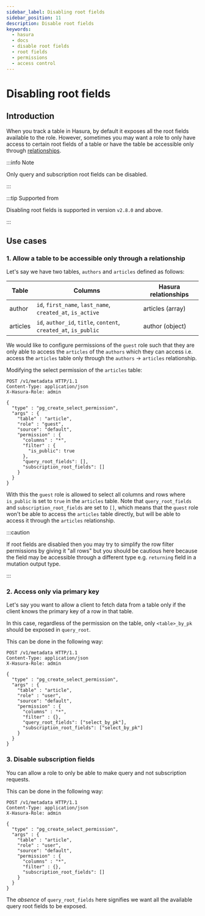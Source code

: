 ```yaml
---
sidebar_label: Disabling root fields
sidebar_position: 11
description: Disable root fields
keywords:
  - hasura
  - docs
  - disable root fields
  - root fields
  - permissions
  - access control
---
```



# Disabling root fields

## Introduction

When you track a table in Hasura, by default it exposes all the root fields available to the role. However,
sometimes you may want a role to only have access to certain root fields of a table or have the table be accessible
only through [relationships](/graphql/core/databases/postgres/schema/table-relationships/index.mdx).

:::info Note

Only query and subscription root fields can be disabled.

:::

:::tip Supported from

Disabling root fields is supported in version `v2.8.0` and above.

:::

## Use cases

### 1. Allow a table to be accessible only through a relationship

Let's say we have two tables, `authors` and `articles` defined as follows:

| Table    | Columns                                                                       | Hasura relationships |
|----------|-------------------------------------------------------------------------------|----------------------|
| author   | `id`, `first_name`, `last_name`, `created_at`, `is_active`                    | articles (array)     |
| articles | `id`, `author_id`, `title`, `content`, `created_at`, `is_public`              | author (object)      |

We would like to configure permissions of the `guest` role such that they are only able to access the `articles` of the
`authors` which they can access i.e. access the `articles` table only through the `authors` -> `articles` relationship.

Modifying the select permission of the `articles` table:

```http
POST /v1/metadata HTTP/1.1
Content-Type: application/json
X-Hasura-Role: admin

{
  "type" : "pg_create_select_permission",
  "args" : {
    "table" : "article",
    "role" : "guest",
    "source": "default",
    "permission" : {
      "columns" : "*",
      "filter" : {
        "is_public": true
      },
      "query_root_fields": [],
      "subscription_root_fields": []
    }
  }
}
```

With this the `guest` role is allowed to select all columns and rows
where `is_public` is set to `true` in the `articles` table. Note that
`query_root_fields` and `subscription_root_fields` are set to `[]`,
which means that the `guest` role won't be able to access the `articles`
table directly, but will be able to access it through the `articles` relationship.

:::caution

If root fields are disabled then you may try to simplify the row filter permissions
by giving it "all rows" but you should be cautious here because the field may be
accessible through a different type e.g. `returning` field in a mutation output type.

:::



### 2. Access only via primary key

Let's say you want to allow a client to fetch data from a table only if the client knows the primary key of a row in
that table.

In this case, regardless of the permission on the table, only `<table>_by_pk` should be exposed in `query_root`.

This can be done in the following way:

```http
POST /v1/metadata HTTP/1.1
Content-Type: application/json
X-Hasura-Role: admin

{
  "type" : "pg_create_select_permission",
  "args" : {
    "table" : "article",
    "role" : "user",
    "source": "default",
    "permission" : {
      "columns" : "*",
      "filter" : {},
      "query_root_fields": ["select_by_pk"],
      "subscription_root_fields": ["select_by_pk"]
    }
  }
}
```


### 3. Disable subscription fields

You can allow a role to only be able to make query and not subscription requests.

This can be done in the following way:

```http
POST /v1/metadata HTTP/1.1
Content-Type: application/json
X-Hasura-Role: admin

{
  "type" : "pg_create_select_permission",
  "args" : {
    "table" : "article",
    "role" : "user",
    "source": "default",
    "permission" : {
      "columns" : "*",
      "filter" : {},
      "subscription_root_fields": []
    }
  }
}
```

The _absence_ of `query_root_fields` here signifies we want all the available query root fields to be exposed.
